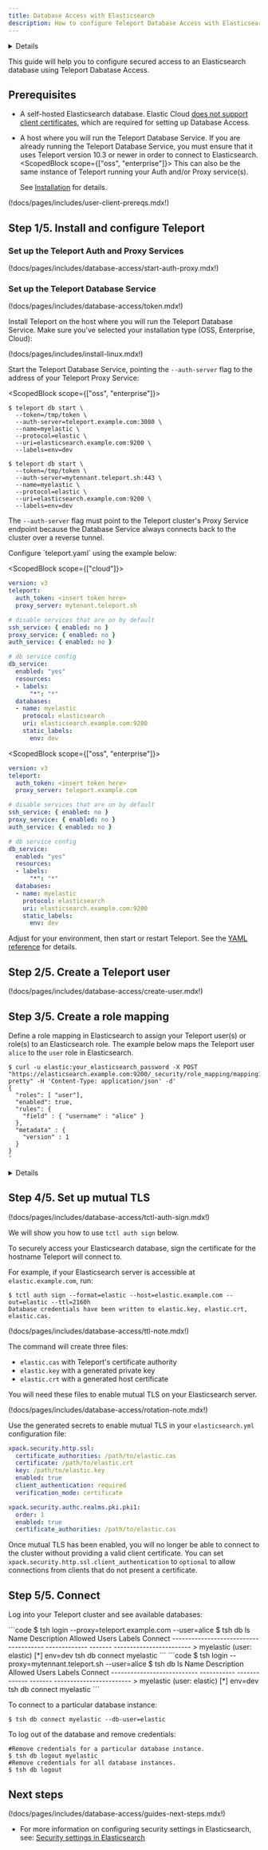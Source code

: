 ```yaml
---
title: Database Access with Elasticsearch
description: How to configure Teleport Database Access with Elasticsearch.
---
```


<Details
  title="Version warning"
  opened={true}
  scope={["oss", "enterprise"]}
  scopeOnly={true}
  min="10.3"
>
  Database access for Elasticsearch is available starting from Teleport `10.3`.
</Details>

This guide will help you to configure secured access to an Elasticsearch database using Teleport Dabatase Access.

## Prerequisites

- A self-hosted Elasticsearch database. Elastic Cloud [does not support client certificates](https://www.elastic.co/guide/en/cloud/current/ec-restrictions.html#ec-restrictions-security), which are required for setting up Database Access.

- A host where you will run the Teleport Database Service. If you are already running the Teleport
  Database Service, you must ensure that it uses Teleport version 10.3 or newer in order to connect
  to Elasticsearch. <ScopedBlock scope={["oss", "enterprise"]}> This can also be the same instance
  of Teleport running your Auth and/or Proxy service(s).</ScopedBlock>

  See [Installation](../../installation.mdx) for details.

(!docs/pages/includes/user-client-prereqs.mdx!)

## Step 1/5. Install and configure Teleport

### Set up the Teleport Auth and Proxy Services

(!docs/pages/includes/database-access/start-auth-proxy.mdx!)

### Set up the Teleport Database Service

(!docs/pages/includes/database-access/token.mdx!)

Install Teleport on the host where you will run the Teleport Database Service. Make sure you've selected your installation type (OSS, Enterprise, Cloud):

(!docs/pages/includes/install-linux.mdx!)

Start the Teleport Database Service, pointing the `--auth-server` flag to the
address of your Teleport Proxy Service:

<Tabs>
<TabItem label="Standalone Binary">

<ScopedBlock scope={["oss", "enterprise"]}>

```code
$ teleport db start \
  --token=/tmp/token \
  --auth-server=teleport.example.com:3080 \
  --name=myelastic \
  --protocol=elastic \
  --uri=elasticsearch.example.com:9200 \
  --labels=env=dev
```

</ScopedBlock>
<ScopedBlock scope={["cloud"]}>

```code
$ teleport db start \
  --token=/tmp/token \
  --auth-server=mytennant.teleport.sh:443 \
  --name=myelastic \
  --protocol=elastic \
  --uri=elasticsearch.example.com:9200 \
  --labels=env=dev
```

</ScopedBlock>

<Admonition type="note">

The `--auth-server` flag must point to the Teleport cluster's Proxy Service
endpoint because the Database Service always connects back to the cluster over a
reverse tunnel.

</Admonition>

</TabItem>
<TabItem label="Config File">
Configure `teleport.yaml` using the example below:

<ScopedBlock scope={["cloud"]}>

```yaml
version: v3
teleport:
  auth_token: <insert token here>
  proxy_server: mytenant.teleport.sh

# disable services that are on by default
ssh_service: { enabled: no }
proxy_service: { enabled: no }
auth_service: { enabled: no }

# db service config
db_service:
  enabled: "yes"
  resources:
  - labels:
      "*": "*"
  databases:
  - name: myelastic
    protocol: elasticsearch
    uri: elasticsearch.example.com:9200
    static_labels:
      env: dev
```

</ScopedBlock>

<ScopedBlock scope={["oss", "enterprise"]}>

```yaml
version: v3
teleport:
  auth_token: <insert token here>
  proxy_server: teleport.example.com

# disable services that are on by default
ssh_service: { enabled: no }
proxy_service: { enabled: no }
auth_service: { enabled: no }

# db service config
db_service:
  enabled: "yes"
  resources:
  - labels:
      "*": "*"
  databases:
  - name: myelastic
    protocol: elasticsearch
    uri: elasticsearch.example.com:9200
    static_labels:
      env: dev
```

</ScopedBlock>

Adjust for your environment, then start or restart Teleport. See the [YAML reference](../reference/configuration.mdx) for details.

</TabItem>
</Tabs>

## Step 2/5. Create a Teleport user

(!docs/pages/includes/database-access/create-user.mdx!)

## Step 3/5. Create a role mapping

Define a role mapping in Elasticsearch to assign your Teleport user(s) or role(s) to an Elasticsearch role.
The example below maps the Teleport user `alice` to the `user` role in Elasticsearch.

```code
$ curl -u elastic:your_elasticsearch_password -X POST "https://elasticsearch.example.com:9200/_security/role_mapping/mapping1?pretty" -H 'Content-Type: application/json' -d'
{
  "roles": [ "user"],
  "enabled": true,
  "rules": {
    "field" : { "username" : "alice" }
  },
  "metadata" : {
    "version" : 1
  }
}
'
```

<Details title="Role Mapping with wildcards" opened={false}>

In a scenario where Teleport is using [single sign-on](../../access-controls/sso.mdx) you may want to define a mapping for all users to a role:

```code
$ curl -u elastic:your_elasticsearch_password -X POST "https://elasticsearch.example.com:9200/_security/role_mapping/mapping1?pretty" -H 'Content-Type: application/json' -d'
{
  "roles": [ "monitoring"],
  "enabled": true,
  "rules": {
    "field" : { "username" : "*@example.com" }
  },
  "metadata" : {
    "version" : 1
  }
}
'
```

</Details>

## Step 4/5. Set up mutual TLS

(!docs/pages/includes/database-access/tctl-auth-sign.mdx!)

We will show you how to use `tctl auth sign` below.

To securely access your Elasticsearch database, sign the certificate for the hostname Teleport will
connect to.

For example, if your Elasticsearch server is accessible at `elastic.example.com`,
run:

```code
$ tctl auth sign --format=elastic --host=elastic.example.com --out=elastic --ttl=2160h
Database credentials have been written to elastic.key, elastic.crt, elastic.cas.
```

(!docs/pages/includes/database-access/ttl-note.mdx!)

The command will create three files:

- `elastic.cas` with Teleport's certificate authority
- `elastic.key` with a generated private key
- `elastic.crt` with a generated host certificate

You will need these files to enable mutual TLS on your Elasticsearch server.

(!docs/pages/includes/database-access/rotation-note.mdx!)

Use the generated secrets to enable mutual TLS in your `elasticsearch.yml` configuration
file:

```yml
xpack.security.http.ssl:
  certificate_authorities: /path/to/elastic.cas
  certificate: /path/to/elastic.crt
  key: /path/to/elastic.key
  enabled: true
  client_authentication: required
  verification_mode: certificate

xpack.security.authc.realms.pki.pki1:
  order: 1
  enabled: true
  certificate_authorities: /path/to/elastic.cas
```

Once mutual TLS has been enabled, you will no longer be able to connect to the cluster without
providing a valid client certificate. You can set `xpack.security.http.ssl.client_authentication`
to `optional` to allow connections from clients that do not present a certificate.

## Step 5/5. Connect

Log into your Teleport cluster and see available databases:

<Tabs>
  <TabItem label="Self-Hosted">
    ```code
    $ tsh login --proxy=teleport.example.com --user=alice
    $ tsh db ls
    Name                        Description Allowed Users Labels  Connect
    --------------------------- ----------- ------------- ------- ------------------------
    > myelastic (user: elastic)             [*]           env=dev tsh db connect myelastic
    ```
  </TabItem>
  <TabItem label="Teleport Cloud">
    ```code
    $ tsh login --proxy=mytennant.teleport.sh --user=alice
    $ tsh db ls
    Name                        Description Allowed Users Labels  Connect
    --------------------------- ----------- ------------- ------- ------------------------
    > myelastic (user: elastic)             [*]           env=dev tsh db connect myelastic
    ```
  </TabItem>
</Tabs>

To connect to a particular database instance:

```code
$ tsh db connect myelastic --db-user=elastic
```

To log out of the database and remove credentials:

```code
#Remove credentials for a particular database instance.
$ tsh db logout myelastic
#Remove credentials for all database instances.
$ tsh db logout
```

## Next steps

(!docs/pages/includes/database-access/guides-next-steps.mdx!)
- For more information on configuring security settings in Elasticsearch, see:
[Security settings in Elasticsearch](https://www.elastic.co/guide/en/elasticsearch/reference/current/security-settings.html)